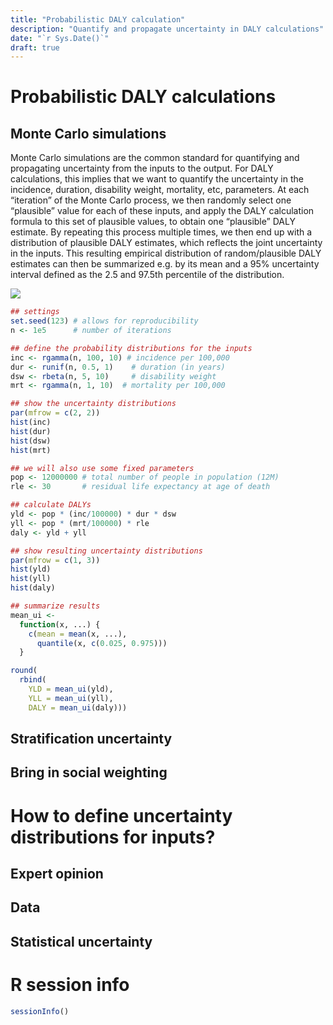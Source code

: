 ```yaml
---
title: "Probabilistic DALY calculation"
description: "Quantify and propagate uncertainty in DALY calculations"
date: "`r Sys.Date()`"
draft: true
---
```


# Probabilistic DALY calculations

## Monte Carlo simulations

Monte Carlo simulations are the common standard for quantifying and propagating uncertainty from the inputs to the output. For DALY calculations, this implies that we want to quantify the uncertainty in the incidence, duration, disability weight, mortality, etc, parameters. At each "iteration" of the Monte Carlo process, we then randomly select one "plausible" value for each of these inputs, and apply the DALY calculation formula to this set of plausible values, to obtain one "plausible" DALY estimate. By repeating this process multiple times, we then end up with a distribution of plausible DALY estimates, which reflects the joint uncertainty in the inputs. This resulting empirical distribution of random/plausible DALY estimates can then be summarized e.g. by its mean and a 95% uncertainty interval defined as the 2.5 and 97.5th percentile of the distribution.

![](monte-carlo.png)

```r
## settings
set.seed(123) # allows for reproducibility
n <- 1e5      # number of iterations

## define the probability distributions for the inputs
inc <- rgamma(n, 100, 10) # incidence per 100,000
dur <- runif(n, 0.5, 1)    # duration (in years)
dsw <- rbeta(n, 5, 10)     # disability weight
mrt <- rgamma(n, 1, 10)  # mortality per 100,000

## show the uncertainty distributions
par(mfrow = c(2, 2))
hist(inc)
hist(dur)
hist(dsw)
hist(mrt)

## we will also use some fixed parameters
pop <- 12000000 # total number of people in population (12M)
rle <- 30       # residual life expectancy at age of death

## calculate DALYs
yld <- pop * (inc/100000) * dur * dsw
yll <- pop * (mrt/100000) * rle
daly <- yld + yll

## show resulting uncertainty distributions
par(mfrow = c(1, 3))
hist(yld)
hist(yll)
hist(daly)

## summarize results
mean_ui <-
  function(x, ...) {
    c(mean = mean(x, ...),
      quantile(x, c(0.025, 0.975)))
  }

round(
  rbind(
    YLD = mean_ui(yld),
    YLL = mean_ui(yll),
    DALY = mean_ui(daly)))
```

## Stratification uncertainty

## Bring in social weighting

# How to define uncertainty distributions for inputs?

## Expert opinion

## Data

## Statistical uncertainty

# R session info

```r
sessionInfo()
```
